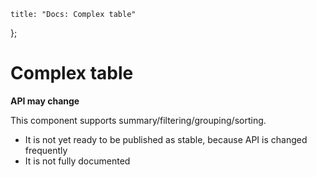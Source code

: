 
    title: "Docs: Complex table"
};

# Complex table

**<FcHighPriority /> API may change <FcHighPriority />**

This component supports summary/filtering/grouping/sorting.

-   It is not yet ready to be published as stable, because API is changed frequently
-   It is not fully documented
